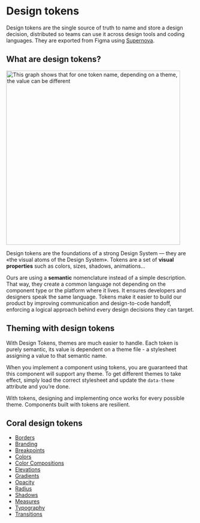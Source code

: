 
<Meta title="Design Tokens/About" />

# Design tokens

Design tokens are the single source of truth to name and store a design decision, distributed so teams can use it across design tools and coding languages.
They are exported from Figma using [Supernova](https://www.supernova.io/).

## What are design tokens?

<img
	src={TokenDefinition}
	alt="This graph shows that for one token name, depending on a theme, the value can be different"
	width="464px"
/>

Design tokens are the foundations of a strong Design System — they are «the visual atoms
of the Design System». Tokens are a set of <strong>visual properties</strong> such as
colors, sizes, shadows, animations...

Ours are using a <strong>semantic</strong> nomenclature instead of a simple description.
That way, they create a common language not depending on the component type or the
platform where it lives. It ensures developers and designers speak the same language.
Tokens make it easier to build our product by improving communication and design-to-code
handoff, enforcing a logical approach behind every design decisions they can target.

## Theming with design tokens

With Design Tokens, themes are much easier to handle. Each token is purely semantic, its value is dependent on a theme file - a stylesheet assigning a value to that semantic name.

When you implement a component using tokens, you are guaranteed that this component will
support any theme. To get different themes to take effect, simply load the correct
stylesheet and update the <code>data-theme</code> attribute and you’re done.

With tokens, designing and implementing once works for every possible theme.
Components built with tokens are resilient.

<Unstyled>
	<ExampleCard />
</Unstyled>

## Coral design tokens

- [Borders](/docs/design-tokens-borders--docs)
- [Branding](/docs/design-tokens-branding--docs)
- [Breakpoints](/docs/design-tokens-breakpoints--docs)
- [Colors](/docs/design-tokens-colors--docs)
- [Color Compositions](/docs/design-tokens-color-composition--docs)
- [Elevations](/docs/design-tokens-elevations--docs)
- [Gradients](/docs/design-tokens-gradients--docs)
- [Opacity](/docs/design-tokens-opacity--docs)
- [Radius](/docs/design-tokens-radius--docs)
- [Shadows](/docs/design-tokens-shadows--docs)
- [Measures](/docs/design-tokens-measures--docs)
- [Typography](/docs/design-tokens-typography--docs)
- [Transitions](/docs/design-tokens-transitions--docs)
